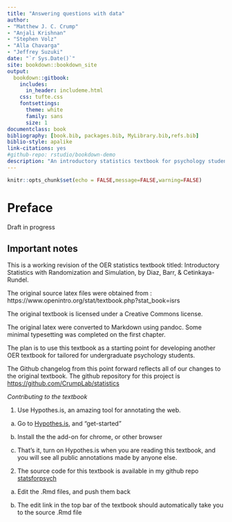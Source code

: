 ```yaml
--- 
title: "Answering questions with data"
author: 
- "Matthew J. C. Crump"
- "Anjali Krishnan"
- "Stephen Volz"
- "Alla Chavarga"
- "Jeffrey Suzuki"
date: "`r Sys.Date()`"
site: bookdown::bookdown_site
output: 
  bookdown::gitbook:
    includes:
      in_header: includeme.html
    css: tufte.css
    fontsettings:
      theme: white
      family: sans
      size: 1
documentclass: book
bibliography: [book.bib, packages.bib, MyLibrary.bib,refs.bib]
biblio-style: apalike
link-citations: yes
#github-repo: rstudio/bookdown-demo
description: "An introductory statistics textbook for psychology students"
---
```


```r
knitr::opts_chunk$set(echo = FALSE,message=FALSE,warning=FALSE)
```

# Preface {-}

Draft in progress

## Important notes

This is a working revision of the OER statistics
textbook titled: Introductory Statistics with Randomization and
Simulation, by Diaz, Barr, & Cetinkaya-Rundel.

The original source latex files were obtained from :
https://www.openintro.org/stat/textbook.php?stat_book=isrs

The original textbook is licensed under a Creative Commons license.

The original latex were converted to Markdown using pandoc. Some
minimal typesetting was completed on the first chapter.

The plan is to use this textbook as a starting point for developing another OER textbook for tailored for undergraduate psychology students.

The Github changelog from this point forward reflects all of our
changes to the original textbook. The github repository for this project is [https://github.com/CrumpLab/statistics](https://github.com/CrumpLab/statistics)

*Contributing to the textbook*

1. Use Hypothes.is, an amazing tool for annotating the web.
  
  a. Go to [Hypothes.is](https://web.hypothes.is/), and "get-started"
  
  b. Install the the add-on for chrome, or other browser
  
  c. That's it, turn on Hypothes.is when you are reading this textbook, and you will see all public annotations made by anyone else.
  
2. The source code for this textbook is available in my github repo [statsforpsych](https://github.com/CrumpLab/statsforpsych)
 
 a. Edit the .Rmd files, and push them back
  
  b. The edit link in the top bar of the textbook should automatically take you to the source .Rmd file

